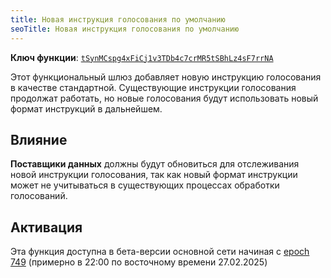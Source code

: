 ```yaml
---
title: Новая инструкция голосования по умолчанию
seoTitle: Новая инструкция голосования по умолчанию
---
```


**Ключ функции**:
[`tSynMCspg4xFiCj1v3TDb4c7crMR5tSBhLz4sF7rrNA`](https://explorer.solana.com/address/tSynMCspg4xFiCj1v3TDb4c7crMR5tSBhLz4sF7rrNA)

Этот функциональный шлюз добавляет новую инструкцию голосования в качестве
стандартной. Существующие инструкции голосования продолжат работать, но новые
голосования будут использовать новый формат инструкций в дальнейшем.

## Влияние

**Поставщики данных** должны будут обновиться для отслеживания новой инструкции
голосования, так как новый формат инструкции может не учитываться в существующих
процессах обработки голосований.

## Активация

Эта функция доступна в бета-версии основной сети начиная с
[epoch 749](https://explorer.solana.com/epoch/748) (примерно в 22:00 по
восточному времени 27.02.2025)

